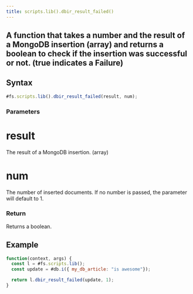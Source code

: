 ```yaml
---
title: scripts.lib().dbir_result_failed()
---
```


## A function that takes a number and the result of a MongoDB insertion (array) and returns a boolean to check if the insertion was successful or not. (true indicates a Failure)

## Syntax

```js
#fs.scripts.lib().dbir_result_failed(result, num);
```

### Parameters

# result

The result of a MongoDB insertion. (array)

# num

The number of inserted documents. If no number is passed, the parameter will default to 1.

### Return

Returns a boolean.

## Example

```js
function(context, args) {
  const l = #fs.scripts.lib();
  const update = #db.i({ my_db_article: "is awesome"});

  return l.dbir_result_failed(update, 1);
}
```
